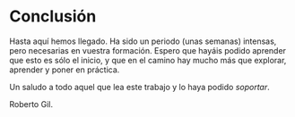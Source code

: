 # Conclusión {#conclusion}

Hasta aquí hemos llegado. Ha sido un periodo (unas semanas) intensas, pero necesarias en vuestra formación. Espero que hayáis podido aprender que esto es sólo el inicio, y que en el camino hay mucho más que explorar, aprender y poner en práctica. 

Un saludo a todo aquel que lea este trabajo y lo haya podido _soportar_.

Roberto Gil.
